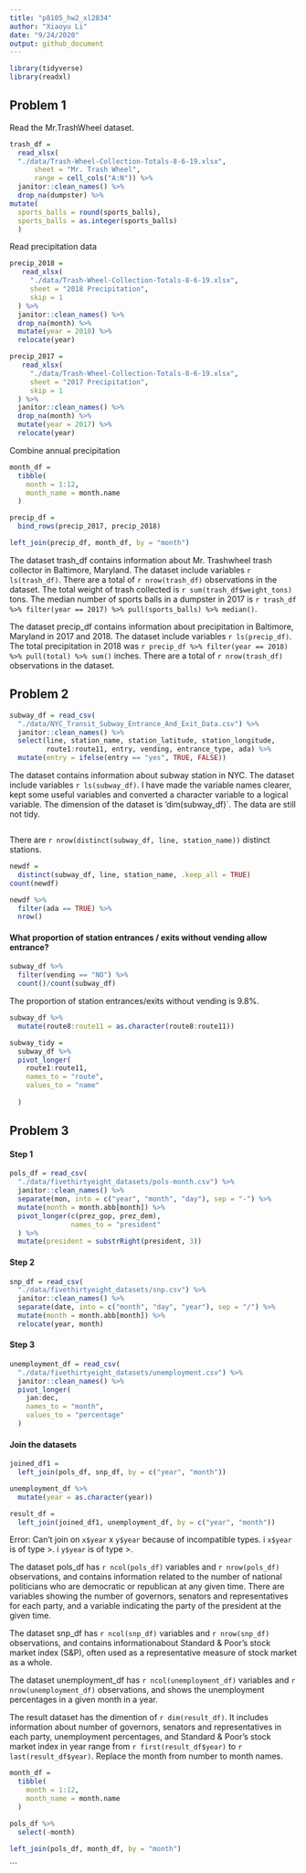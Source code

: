 ```yaml
---
title: "p8105_hw2_xl2834"
author: "Xiaoyu Li"
date: "9/24/2020"
output: github_document
---
```


```r
library(tidyverse)
library(readxl)
```

## Problem 1

Read the Mr.TrashWheel dataset.
```r
trash_df = 
  read_xlsx(
  "./data/Trash-Wheel-Collection-Totals-8-6-19.xlsx", 
      sheet = "Mr. Trash Wheel",
      range = cell_cols("A:N")) %>% 
  janitor::clean_names() %>% 
  drop_na(dumpster) %>% 
mutate(
  sports_balls = round(sports_balls),
  sports_balls = as.integer(sports_balls)
  )
```

Read precipitation data
```r
precip_2018 = 
   read_xlsx(
     "./data/Trash-Wheel-Collection-Totals-8-6-19.xlsx", 
     sheet = "2018 Precipitation",
     skip = 1
  ) %>%
  janitor::clean_names() %>% 
  drop_na(month) %>% 
  mutate(year = 2018) %>% 
  relocate(year)

precip_2017 = 
   read_xlsx(
     "./data/Trash-Wheel-Collection-Totals-8-6-19.xlsx", 
     sheet = "2017 Precipitation",
     skip = 1
  ) %>%
  janitor::clean_names() %>% 
  drop_na(month) %>% 
  mutate(year = 2017) %>% 
  relocate(year)

```


Combine annual precipitation
```r
month_df = 
  tibble(
    month = 1:12,
    month_name = month.name
  )

precip_df =
  bind_rows(precip_2017, precip_2018)

left_join(precip_df, month_df, by = "month")
```

The dataset trash_df contains information about Mr. Trashwheel trash collector in Baltimore, Maryland. The dataset include variables `r ls(trash_df)`. 
There are a total of `r nrow(trash_df)` observations in the dataset. The total weight of trash collected is `r sum(trash_df$weight_tons)` tons. The median number of sports balls in a dumpster in 2017 is `r trash_df %>% filter(year == 2017) %>% pull(sports_balls) %>% median()`.


The dataset precip_df contains information about precipitation in Baltimore, Maryland in 2017 and 2018. The dataset include variables `r ls(precip_df)`.  The total precipitation in 2018 was `r precip_df %>% filter(year == 2018) %>% pull(total) %>% sum()` inches. There are a total of `r nrow(trash_df)` observations in the dataset.


## Problem 2

```r
subway_df = read_csv(
  "./data/NYC_Transit_Subway_Entrance_And_Exit_Data.csv") %>% 
  janitor::clean_names() %>% 
  select(line, station_name, station_latitude, station_longitude, 
         route1:route11, entry, vending, entrance_type, ada) %>% 
  mutate(entry = ifelse(entry == "yes", TRUE, FALSE))
```

The dataset contains information about subway station in NYC. The dataset include variables `r ls(subway_df)`. I have made the variable names clearer, kept some useful variables and converted a character variable to a logical variable. The dimension of the dataset is 'dim(subway_df)`. The data are still not tidy.


```r

```


There are `r nrow(distinct(subway_df, line, station_name))` distinct stations.

```r
newdf = 
  distinct(subway_df, line, station_name, .keep_all = TRUE)
count(newdf)
```


```r
newdf %>%
  filter(ada == TRUE) %>% 
  nrow()
```

#### What proportion of station entrances / exits without vending allow entrance?
```r
subway_df %>% 
  filter(vending == "NO") %>% 
  count()/count(subway_df)
```

The proportion of station entrances/exits without vending is 9.8%.


```r
subway_df %>% 
  mutate(route8:route11 = as.character(route8:route11))

subway_tidy = 
  subway_df %>% 
  pivot_longer(
    route1:route11,
    names_to = "route",
    values_to = "name"
    
  )
```


## Problem 3

#### Step 1
```r
pols_df = read_csv(
  "./data/fivethirtyeight_datasets/pols-month.csv") %>% 
  janitor::clean_names() %>% 
  separate(mon, into = c("year", "month", "day"), sep = "-") %>% 
  mutate(month = month.abb[month]) %>% 
  pivot_longer(c(prez_gop, prez_dem),
               names_to = "president"
  ) %>% 
  mutate(president = substrRight(president, 3))
```


#### Step 2
```r
snp_df = read_csv(
  "./data/fivethirtyeight_datasets/snp.csv") %>% 
  janitor::clean_names() %>% 
  separate(date, into = c("month", "day", "year"), sep = "/") %>% 
  mutate(month = month.abb[month]) %>% 
  relocate(year, month)
```

#### Step 3
```r
unemployment_df = read_csv(
  "./data/fivethirtyeight_datasets/unemployment.csv") %>% 
  janitor::clean_names() %>% 
  pivot_longer(
    jan:dec,
    names_to = "month",
    values_to = "percentage"
  )
```

#### Join the datasets
```r
joined_df1 = 
  left_join(pols_df, snp_df, by = c("year", "month"))

unemployment_df %>% 
  mutate(year = as.character(year))

result_df =
  left_join(joined_df1, unemployment_df, by = c("year", "month"))
```
Error: Can't join on `x$year` x `y$year` because of incompatible types.
i `x$year` is of type <character>>.
i `y$year` is of type <double>>.



The dataset pols_df has `r ncol(pols_df)` variables and `r nrow(pols_df)` observations, and contains information related to the number of national politicians who are democratic or republican at any given time. There are variables showing the number of governors, senators and representatives for each party, and a variable indicating the party of the president at the given time. 

The dataset snp_df has `r ncol(snp_df)` variables and `r nrow(snp_df)` observations, and contains informationabout Standard & Poor’s stock market index (S&P), often used as a representative measure of stock market as a whole.

The dataset unemployment_df has `r ncol(unemployment_df)` variables and `r nrow(unemployment_df)` observations, and shows the unemployment percentages in a given month in a year.

The result dataset has the dimention of `r dim(result_df)`. It includes information about number of governors, senators and representatives in each party, unemployment percentages, and Standard & Poor’s stock market index in year range from `r first(result_df$year)` to `r last(result_df$year)`.
Replace the month from number to month names.


```r



month_df = 
  tibble(
    month = 1:12,
    month_name = month.name
  )

pols_df %>% 
  select(-month)

left_join(pols_df, month_df, by = "month")
```
```

